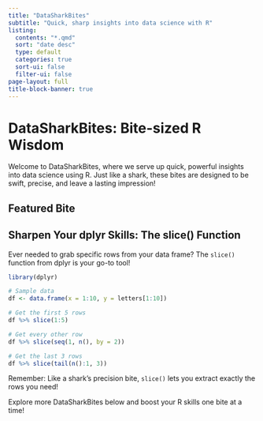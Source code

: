```yaml
---
title: "DataSharkBites"
subtitle: "Quick, sharp insights into data science with R"
listing:
  contents: "*.qmd"
  sort: "date desc"
  type: default
  categories: true
  sort-ui: false
  filter-ui: false
page-layout: full
title-block-banner: true
---
```


# DataSharkBites: Bite-sized R Wisdom

Welcome to DataSharkBites, where we serve up quick, powerful insights into data science using R. Just like a shark, these bites are designed to be swift, precise, and leave a lasting impression!

## Featured Bite

::: {.callout-note}
## Sharpen Your dplyr Skills: The slice() Function

Ever needed to grab specific rows from your data frame? The `slice()` function from dplyr is your go-to tool!

```r
library(dplyr)

# Sample data
df <- data.frame(x = 1:10, y = letters[1:10])

# Get the first 5 rows
df %>% slice(1:5)

# Get every other row
df %>% slice(seq(1, n(), by = 2))

# Get the last 3 rows
df %>% slice(tail(n():1, 3))
```

Remember: Like a shark's precision bite, `slice()` lets you extract exactly the rows you need!
:::

Explore more DataSharkBites below and boost your R skills one bite at a time!

